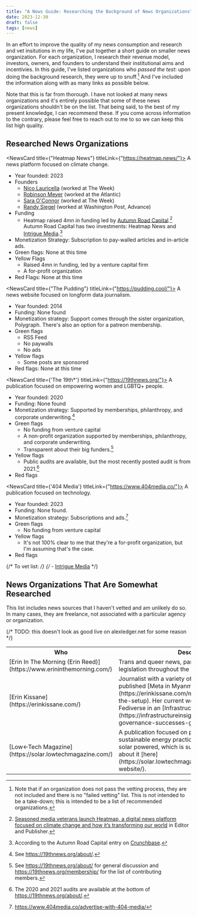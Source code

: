```yaml
---
title: "A News Guide: Researching the Background of News Organizations"
date: 2023-12-30
draft: false
tags: [news]
---
```



In an effort to improve the quality of my news consumption and research and vet insitutions in my life, I've put together a short guide on smaller news organization.
For each organization, I research their revenue model, investors, owners, and founders to understand their institutional aims and incentivies.
In this guide, I've listed organizations who _passed the test_: upon doing the background research, they were up to snuff.[^1] And I've included the information along with as many links as possible below.

Note that this is far from thorough. I have not looked at many news organizations and it's entirely possible that some of these news organizations shouldn't be on the list.
That being said, to the best of my present knowledge, I can recommend these. If you come across information to the contrary, please feel free to reach out to me to so we can keep this list high quality.
<br />

## Researched News Organizations

<NewsCard title={"Heatmap News"} titleLink={"https://heatmap.news/"}>
A news platform focused on climate change.

- Year founded: 2023
- Founders
  - [Nico Lauricella](https://heatmap.news/u/nicolauricella) (worked at The Week)
  - [Robinson Meyer](https://heatmap.news/u/robinsonmeyer) (worked at the Atlantic)
  - [Sara O'Connor](https://www.linkedin.com/in/sara-o-connor-842a474/) (worked at The Week)
  - [Randy Siegel](https://www.linkedin.com/in/randy-siegel-0269a820/) (worked at Washington Post, Advance)
- Funding
  - Heatmap raised 4mn in funding led by [Autumn Road Capital](https://autumnroad.com/).[^2] Autumn Road Capital has two investments: Heatmap News and [Intrigue Media](https://www.internationalintrigue.io/).[^3]
- Monetization Strategy: Subscription to pay-walled articles and in-article ads.
- Green flags: None at this time
- Yellow Flags
  - Raised 4mn in funding, led by a venture capital firm
  - A for-profit organization
- Red Flags: None at this time

</NewsCard>

<NewsCard title={"The Pudding"} titleLink={"https://pudding.cool/"}>
A news website focused on longform data journalism.

- Year founded: 2014
- Funding: None found
- Monetization strategy: Support comes through the sister organization, Polygraph. There's also an option for a patreon membership.
- Green flags
  - RSS Feed
  - No paywalls
  - No ads
- Yellow flags
  - Some posts are sponsored
- Red flags: None at this time

</NewsCard>

<NewsCard title={'The 19th*'} titleLink={"https://19thnews.org/"}>
A publication focused on empowering women and LGBTQ+ people.

- Year founded: 2020
- Funding: None found
- Monetization strategy: Supported by memberships, philanthropy, and corporate underwriting.[^4]
- Green flags
  - No funding from venture capital
  - A non-profit organization supported by memberships, philanthropy, and corporate underwriting.
  - Transparent about their big funders.[^5]
- Yellow flags
  - Public audits are available, but the most recently posted audit is from 2021.[^6]
- Red flags

</NewsCard>

<NewsCard title={'404 Media'} titleLink={"https://www.404media.co/"}>
A publication focused on technology.

- Year founded: 2023
- Funding: None found.
- Monetization strategy: Subscriptions and ads.[^7]
- Green flags
  - No funding from venture capital
- Yellow flags
  - It's not 100% clear to me that they're a for-profit organization, but I'm assuming that's the case.
- Red flags

</NewsCard>

{/* To vet list: */}
{/* - [Intrigue Media](https://www.internationalintrigue.io/) */}

## News Organizations That Are Somewhat Researched

This list includes news sources that I haven't vetted and am unlikely do so. In many cases, they are freelance, not associated with a particular agency or organization.

{/* TODO: this doesn't look as good live on alexledger.net for some reason */}

<table>
  <tr>
    <th>Who</th>
    <th>Description</th>
  </tr>
  <tr>
    <td>
      [Erin In The Morning (Erin Reed)](https://www.erininthemorning.com/)
    </td>
    <td>
      Trans and queer news, particularly focused on legislation throughout the
      U.S.
    </td>
  </tr>
  <tr>
    <td>[Erin Kissane](https://erinkissane.com/)</td>
    <td>
      Journalist with a variety of focuses. In 2023, Erin published [Meta in
      Myanmar](https://erinkissane.com/meta-in-myanmar-part-i-the-setup). Her
      current work focuses on the Fediverse in an [Infrastructure
      Insights](https://infrastructureinsights.fund/projects/fediverse-governance-successes-gaps/)
      project.
    </td>
  </tr>
  <tr>
    <td>[Low←Tech Magazine](https://solar.lowtechmagazine.com/)</td>
    <td>
      A publication focused on past technologies and sustainable energy
      practices. The website itself is solar powered, which is super cool and
      you can read about it
      [here](https://solar.lowtechmagazine.com/about/the-solar-website/).
    </td>
  </tr>
</table>


[^1]: Note that if an organization does not pass the vetting process, they are not included and there is no "failed vetting" list. This is not intended to be a take-down; this is intended to be a list of recommended organizations.
[^2]: [Seasoned media veterans launch Heatmap, a digital news platform focused on climate change and how it’s transforming our world](https://www.editorandpublisher.com/stories/seasoned-media-veterans-launch-heatmap-a-digital-news-platform-focused-on-climate-change-and-how) in Editor and Publisher.
[^3]: According to the Autumn Road Capital entry on [Crunchbase](https://www.crunchbase.com/organization/autumn-road-capital).
[^4]: See https://19thnews.org/about/.
[^5]: See https://19thnews.org/about/ for general discussion and https://19thnews.org/membership/ for the list of contributing members.
[^6]: The 2020 and 2021 audits are available at the bottom of https://19thnews.org/about/.
[^7]: https://www.404media.co/advertise-with-404-media/
